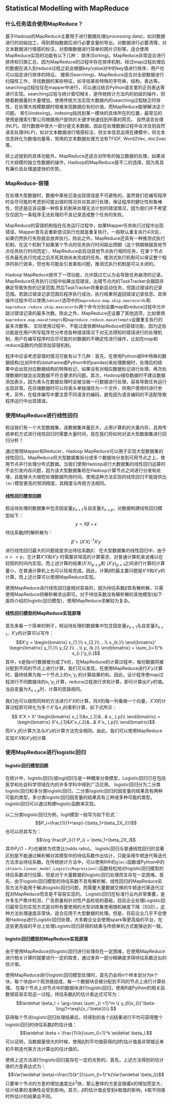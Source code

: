 ## Statistical Modelling with MapReduce

### 什么任务适合使用MapReduce？

基于Hadoop的MapReduce主要用于进行数据处理(processing data)，如对数据进行的初始加工，得到原始数据后进行必要变量的导出，对数据进行必要清理，对文本数据进行情感的标注，对图像数据进行简单的图片识别等。适合使用MapReduce实现的功能有以下几种：
排序(Sorting)。MapReduce非常适合进行排序和归类汇总，因为MapReduce的过程中存在排序机制，经过map过程处理后的数据在进入到reduce过程之前会根据key/value对中的key值进行排序，用户也可以指定进行排序的特征。
搜索(Searching)。MapReduce适合对全部数据进行扫描性工作，寻找数据的某些特征，如寻找某些特殊的字符串，结构，表达等。searching过程往往在mapper中进行，可以通过结合Python语言里的正则表达等进行实现。searching过程与统计密切相关，是传统统计方法内的初级的操作，但随着数据量的大量增加，使用传统方法实现大数据内的searching过程缺乏时效性，在处理大规模数据时很难发现数据应有的价值，而MapReduce能够解决这个问题。
索引(indexing)。indexing指找到某一模块的具体所在的位置，最常见的使用是搜索引擎公司根据用户提供的关键字快速找到所需的网页。
自然语言处理(NLP)。现代数据中很大一部分是文本数据，因此在处理数据过程中会涉及到自然语言处理(NLP)，如对文本数据进行情感标注，将文本信息运用在建模中，将文本信息转化为数值向量等，常用的文本数据处理方法有TFIDF, Word2Vec, doc2vec等。

除上述提到的具体功能外，MapReduce还适合对所有的独立数据的处理，如果进行大规模的独立性数据的操作，Hadoop的MapReduce是不二的选择，因为其具有廉价且处理速度快的优势。

### MapReduce-容错

在处理大型数据时，数据中某些记录出现错误是不可避免的。虽然我们在编写程序时会尽可能的考虑到可能出错的情况并对其进行处理，保证程序的健壮性和鲁棒性，但还是应该设置一种恢复机制来处理无法计划的错误情况，因为我们并不希望仅仅因为一条程序无法处理的不良记录造成整个任务的失败。 

MapReduce的容错机制指在任务运行过程中，如果Mapper任务执行过程中出现错误，Mapper首先会重新尝试执行也就是重复执行，一般默认重复执行4次后，如果仍然执行失败就会放弃执行。除此之外，MapReduce还具有一种推测式执行机制，在这个机制下如果某个节点的任务执行时间超出预期（这个预期根据其他节点任务执行时间而定），MapReduce会启动其他节点执行相同任务，在某个节点任务最先执行完成之后杀死其他尚未完成的任务。推测式执行机制可以保证整个程序的执行效率，但也有可能会引发某些问题，推测式执行机制是可以关闭的。

Hadoop MapReduce提供了一项功能，允许跳过它认为会导致任务崩溃的记录。MapReduce任务执行过程中如果出现错误，出错节点内的TaskTracker会跟踪并确定导致失败的记录范围,然后TaskTracker将重新启动任务，但跳过错误的记录范围。若跳过错误记录范围后程序执行成功，执行结果将返回错误记录信息。具体操作过程中可以使用`JobConf`选项中的`mapreduce.map.skip.maxrecords`和`mapreduce.reduce.skip.maxrecords`两个命令分别设置map和reduce过程中允许跳过错误记录的最多次数。除此之外，MapReduce还设置了其他选项，比如使用`mapreduce.map.maxattempts`和`mapreduce.reduce.maxattempts`设置重复执行的最多次数等。
实际使用过程中，不能过度依赖MapReduce的容错功能，因为这些功能是在用户所写程序充分考虑各种错误情况下对无法预知的错误进行的处理机制，用户在编写程序时应尽可能的对数据的不确定性进行操作，比如在map和reduce函数的内部添加容错机制。

程序中应该考虑容错的情况可能有以下几种：首先，在使用Python或R中特殊的数据结构(比如R中的dataframe或Python中的pandas)来处理数据时，处理后的结果中会出现对应数据结构的特殊标记，如果没有对相应数据标记进行处理，再次处理数据时就会出现数据不符合要求的问题。其次，Hadoop储存数据时不建议数据添加表头，因为表头在数据处理时会被当做一行数据进行处理，容易导致任务运行出现异常。在存储数据时可以将表头单独储存为一个文件，供用户使用时进行参考。另外，在程序编写中要注意不同语言的编码，避免因为语言编码的不适配导致程序运行中出现错误。


### 使用MapReduce进行线性回归
假设我们有一个大型数据集，该数据集体量巨大，占用计算机的大量内存，且用传统单机方式进行线性回归时需要大量时间，现在我们将如何对该大型数据集进行回归分析？

通过使用Mapper和Reducer，Hadoop MapReduce可以用于实现大型数据集的线性回归。MapReduce将大型数据集拆分成多个数据块分发到可用节点之上，使用节点并行处理分布式数据。当我们使用Hadoop进行大数据集的线性回归运算时不会引发内存问题，因为该大型数据集将在Hadoop计算节点之间进行分发和处理，且能够大大缩短处理数据所用时间。使用这种方法实现的线性回归不能提供比`lm()`模型更高的预测精度，其精度与传统方法相同。

#### 线性回归模型回顾
假设待处理的数据集中包含因变量$y_{n\times 1}$与自变量$X_{n\times p}$，对数据构建线性回归模型如下：$$y=X\beta +\epsilon$$
待估系数$\widehat \beta$的解析解为：$$\widehat\beta = (X'X)^{-1}X'y$$
进行线性回归最大的问题就是求出待估系数$\widehat \beta$。
在大型数据集的线性回归中，由于$n>>p$，在计算$X'X$和$X'y$ 时需要非常高的计算需求，对普通计算机来说难以在较短的时间内实现。而上述计算的结果$(X'X)_{p\times p}$和 $(X'y)_{p\times 1}$之间进行计算的计算量小，在普通计算机上也可以轻易完成。因此，计算$\widehat \beta$的最主要问题是$X'X$和$X'y$的计算，而上述计算可以使用MapReduce实现。

使用MapReduce进行线性回归是相对容易的，因为待估系数$\widehat \beta$具有解析解，只需使用MapReduce将解析解求出即可。对于待估系数没有解析解的其他模型(如下面将介绍的logistic回归模型)，使用MapReduce求解较为复杂。

#### 线性回归模型的MapReduce实现原理

首先来看一个简单的例子，假设待处理的数据集中包含因变量$y_{n\times 1}$与自变量$X_{n\times 1}$，$X'y$的计算可以写作： $$X'y = \begin{bmatrix}
          x_{1.}\\
          x_{2.}\\
          ...\\
          x_{k.}\\
        \end{bmatrix}'
        \begin{bmatrix}
          y_{1.}\\
          y_{2.}\\
          ...\\
          y_ {k.}\\
        \end{bmatrix} = \sum_{i=1}^k x_{i.}'y_{i.}$$
其中，k是指n行数据被分成了k份，在MapReduce的计算过程中，每份数据将被分配到不同的节点上进行计算。我们可以发现，在使用MapReduce进行$X'y$计算时，最终结果为每一个节点上的$x_{i.}'y_{i.}$的计算结果的和。因此，设计程序使map过程进行不同数据块的$x_{i.}'y_{i.}$计算，reduce过程进行求和计算，即可计算出$X'y$的值。当自变量为$X_{n\times p}$时，计算的思路相同。

我们也可以按照同样的方法进行$X'X$的计算。将$X$的每一列看做一个向量，$X'X$的计算过程即可转化为多个$X'$与$x_{.i}$的乘积计算，如下式所示：
$$ X'X = X'
        \begin{bmatrix}
          x_{.1}&x_{.2}&...& x_ {.p}\\
        \end{bmatrix} = \begin{bmatrix}
          X'x_{.1}&X'x_{.2}&...& X'x_ {.p}\\
        \end{bmatrix}$$
而$X'x_{.i}$的计算方法与$X'y$的计算方法完全相同。由此，我们可以使用MapReduce实现$X'X$和$X'y$的计算.


### 使用MapReduce进行logistic回归
#### logistic回归模型回顾
在统计中，logistic回归(或logit回归)是一种概率分类模型，Logistic回归已在包括医学和社会科学领域在内的许多学科中得到广泛应用。
logistic回归分为二分类logistic回归和多分类logistic回归，二分类logistic回归的因变量的结果具有两种可能的类型，多分类logistic回归因变量的结果具有三种或多种可能的类型。logistic回归可以通过构建logistic函数来实现。

以二分类logistic回归为例，logit模型一般写为如下形式：$$P_i=\frac{1}{1+\exp(-(\beta_1+\beta_2X_i))}$$
也可以将其写为：$$\log \frac{P_i}{1-P_i} = \beta_1+\beta_2X_i$$
其中$P_i/(1-P_i)$也被称为优势比(odds ratio)。
logistic回归与普通线性回归的显著区别是不能通过解析解对其模型中的待估系数作出估计，只能采用牛顿迭代等迭代方法求出待估系数。在传统统计方法中，可以使用R中的`glm()`函数或Python中的`sklearn.linear_model.LogisticRegression()`函数轻松地对logistic回归模型的待估系数进行估算。但是对于大量数据的logistic回归处理而言存在一定困难。首先，由于logistic回归模型的待估系数不具有解析解，线性回归的MapReduce实现方法不能用于解决logistic回归问题，而需要大量数据交换的牛顿迭代等迭代过程对MapReduce而言是不容易实现的。
Logistic回归在标准行业内非常重要，是许多生产欺诈检测，广告质量和针对性产品检验的基础，目前企业处理Logistic回归最常见的实现方式是对所有要使用的大型训练集使用随机梯度下降（SGD），这种方法处理速度非常快，适合应用于大型数据的处理。但是，目前企业几乎不会使用Hadoop进行Logistic回归处理，大多数企业会使用spark等更高级的平台，在这些更高级的平台上处理Logistic回归获得的结果与传统单机方式能够达到一致。

#### logistic回归模型的MapReduce实现原理
由于使用MapReduce对logistic回归进行处理存在一定困难，在使用MapReduce进行相关计算时就要进行一定的取舍，通过舍弃一部分精确度求得待估系数近似的估计值。

使用MapReduce进行logistic回归模型处理时，首先仍会将𝑛个样本划分为𝑘个块，每个块由𝑚个观测值组成，每一个数据块会被分配到不同的节点上进行计算处理。
在每个节点上对节点中的数据块进行logistic回归，使用R或Python的相关函数很容易实现这一过程。待估系数$\widehat \beta_l$的估计表达式可写为：$$\widehat \beta_l = \arg~\max \sum _{i =1}^m \{ y_{li}x_{li}'\beta-\log(1+\exp\{x_i'\beta\})\}.$$
获得每个节点logistic回归处理结果后，将得到的各个$\widehat \beta_l$结果进行平均可获得整个logistic回归的待估系数$\widehat \beta$的估计值：$$\widehat \beta = \frac{1}{k}\sum_{l=1}^k \widehat \beta_l.$$
可以证明，当数据量很大的时候，使用$\widehat \beta_l$的平均值获得的$\widehat \beta$的估计值是非常接近单机牛顿迭代等方法计算出的估计值的。

使用上述方法进行logistic回归是存在一定的劣势的。首先，上述方法得到的估计值的方差表达式为：$$Var(\widehat \beta)=\frac{1}{k^2}\sum_{l=1}^k{Var(\widehat \beta_l)}$$
只要单个节点的方差的增加速度比$k^2$快，那么整体的方差会随着$k$的增加而变大，估计结果的准确性会受到影响。其次，$\widehat \beta$的估计值会受到$k$取值的影响，$k$取不同值时所估计的结果会不同。




